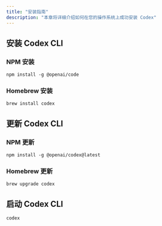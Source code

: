 ```yaml
---
title: "安装指南"
description: "本章将详细介绍如何在您的操作系统上成功安装 Codex"
---
```


## 安装 Codex CLI

### NPM 安装

```shellscript
npm install -g @openai/code
```

### Homebrew 安装

```shellscript
brew install codex
```

## 更新 Codex CLI

### NPM 更新

```shellscript
npm install -g @openai/codex@latest
```

### Homebrew 更新

```shellscript
brew upgrade codex
```

## 启动 Codex CLI

```shellscript
codex
```